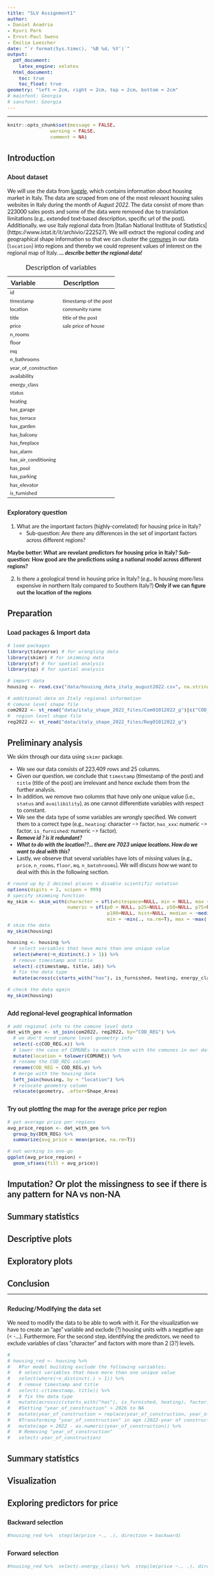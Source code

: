 ```yaml
---
title: "SLV Assignment1"
author: 
- Daniel Anadria
- Kyuri Park 
- Ernst-Paul Swens
- Emilia Loescher
date: "`r format(Sys.time(), '%B %d, %Y')`"
output: 
  pdf_document:
    latex_engine: xelatex
  html_document:
    toc: true
    toc_float: true
geometry: "left = 2cm, right = 2cm, top = 2cm, bottom = 2cm"
# mainfont: Georgia
# sansfont: Georgia
---
```

<style type="text/css">
@import url('https://fonts.googleapis.com/css2?family=Lato:wght@300;400&display=swap');

body{ /* Normal  */
  font-size: 13px;
  font-family: 'Lato', sans-serif;
  }
h1.title {
  font-size: 25px;
  color: DarkBlue;
  margin-bottom:5px;
}
.author{
  display: inline-block;
  padding: 5px;
}
h1 { /* Header 1 */
  font-size: 20px;
  font-weight: bold;
}
h2 { /* Header 2 */
  font-size: 15px;
  line-height: 1.6;
}
h3 { /* Header 3 */
  font-size: 14px;
  line-height: 1.6;
}
pre { /* Code block - determines code spacing between lines */
  font-size: 13px;
}
td {  /* Table  */
  font-size: 12px;
}
</style>
<hr>

```r
knitr::opts_chunk$set(message = FALSE,
               warning = FALSE,
               comment = NA)

```

# Introduction
## About dataset
We will use the data from [kaggle](https://www.kaggle.com/datasets/tangelus/housing-data-in-italy-august-2022?resource=download), which contains information about housing market in Italy.
The data are scraped from one of the most relevant housing sales websites in Italy during the month of *August 2022*. The data consist of more than 223000 sales posts and some of the data were removed due to translation limitations (e.g., extended text-based description, specific url of the post). Additionally, we use Italy regional data from [Italian National Institute of Statistics] (https://www.istat.it/it/archivio/222527). We will extract the regional coding and geographical shape information so that we can cluster the [comunes](https://en.wikipedia.org/wiki/Comune) in our data (`location`) into regions and thereby we could represent values of interest on the regional map of Italy. ***... describe better the regional data!***

| Variable            | Description                    |
| :------------------ | :------------------------------|
|id                   |                                |
|timestamp            |  timestamp of the post         |
|location             |  community name                |
|title                |  title of the post             |
|price                |  sale price of house           |
|n_rooms              |                                |
|floor                |                                |
|mq                   |                                |
|n_bathrooms          |                                |
|year_of_construction |                                |
|availability         |                                |
|energy_class         |                                |
|status               |                                |
|heating              |                                |
|has_garage           |                                |
|has_terrace          |                                |
|has_garden           |                                |
|has_balcony          |                                |
|has_fireplace        |                                |
|has_alarm            |                                |
|has_air_conditioning |                                |
|has_pool             |                                |
|has_parking          |                                |
|has_elevator         |                                |
|is_furnished         |                                |
Table: Description of variables

## Exploratory question
 1. What are the important factors (highly-correlated) for housing price in Italy?
    - Sub-question: Are there any differences in the set of important factors across different regions?
  
  **Maybe better: What are revelant  predictors for housing price in Italy? Sub-question: How good are the predictions using a national model across different regions?**

    
 2. Is there a geological trend in housing price in Italy? (e.g., Is housing more/less expensive in northern Italy compared to Southern Italy?) **Only if we can figure out the location of the regions**

# Preparation
## Load packages & Import data
```r
# load packages
library(tidyverse) # for wrangling data
library(skimr) # for skimming data 
library(sf) # for spatial analysis
library(sp) # for spatial analysis

# import data
housing <- read.csv("data/housing_data_italy_august2022.csv", na.strings=c("","NA"), header = TRUE)

# additional data on Italy regional information
# comune level shape file
com2022 <- st_read("data/italy_shape_2022_files/Com01012022_g")[c("COD_REG","COD_CM", "COMUNE")]
#  region level shape file
reg2022 <- st_read("data/italy_shape_2022_files/Reg01012022_g")
```

# Preliminary analysis
We skim through our data using `skimr` package.  

- We see our data consists of 223,409 rows and 25 columns.
- Given our question, we conclude that `timestamp` (timestamp of the post) and `title` (title of the post) are irrelevant and hence exclude them from the further analysis.
- In addition, we remove two columns that have only one unique value (i.e., `status` and `availibility`), as one cannot differentiate variables with respect to constant.
- We see the data type of some variables are wrongly specified. We convert them to a correct type (e.g., `heating`: character --> factor, `has_xxx`: numeric --> factor, `is_furnished`: numeric --> factor).
-  ***Remove id ? is it redundant? ***
- ***What to do with the location??... there are 7023 unique locations. How do we want to deal with this?***
- Lastly, we observe that several variables have lots of missing values (e.g., `price`, `n_rooms`, `floor`, `mq`, `n_batohrooms`). We will discuss how we want to deal with this in the following section. 
```r
# round up by 2 decimal places + disable scientific notation
options(digits = 2, scipen = 999) 
# specify skimming function
my_skim <- skim_with(character = sfl(whitespace=NULL, min = NULL, max = NULL),
                     numeric = sfl(p0 = NULL, p25=NULL, p50=NULL, p75=NULL,
                                   p100=NULL, hist=NULL, median = ~median(., na.rm=T), 
                                   min = ~min(., na.rm=T), max = ~max(., na.rm=T), n_unique=n_unique))
# skim the data
my_skim(housing) 

housing <- housing %>% 
  # select variables that have more than one unique value
  select(where(~n_distinct(.) > 1)) %>% 
  # remove timestamp and title
  select(-c(timestamp, title, id)) %>% 
  # fix the data type
  mutate(across(c(starts_with("has"), is_furnished, heating, energy_class), factor))

# check the data again
my_skim(housing)
```

## Add regional-level geographical information 
```r
# add regional info to the comune level data
dat_with_geo <- st_join(com2022, reg2022, by="COD_REG") %>% 
  # we don't need comune level geometry info 
  select(-c(COD_REG.x)) %>% 
  # lower the case of COMUNEs to match them with the comunes in our data
  mutate(location = tolower(COMUNE)) %>%
  # rename the COD_REG column 
  rename(COD_REG = COD_REG.y) %>% 
  # merge with the housing data
  left_join(housing, by = "location") %>% 
  # relocate geometry column
  relocate(geometry, .after=Shape_Area) 
```

## Try out plotting the map for the average price per region
```r
# get average price per regions
avg_price_region <- dat_with_geo %>% 
  group_by(DEN_REG) %>% 
  summarize(avg_price = mean(price, na.rm=T))

# not working in one-go
ggplot(avg_price_region) +
  geom_sf(aes(fill = avg_price))
```


# Imputation? Or plot the missingness to see if there is any pattern for NA vs non-NA

# Summary statistics

# Descriptive plots

# Exploratory plots

# Conclusion


---
## Reducing/Modifying the data set
We need to modify the data to be able to work with it.
For the visualization we have to create an "age" variable and exclude (?) housing units with a negative age (< -...).
Furthermore,
For the second step, identifying the predictors, we need to exclude variables of class "character" and factors with more than 2 (3?) levels.

```r
# 
# housing_red <- housing %>% 
#   #For model building exclude the following variables:
#   # select variables that have more than one unique value
#   select(where(~n_distinct(.) > 1)) %>% 
#   # remove timestamp and title
#   select(-c(timestamp, title)) %>% 
#   # fix the data type
#   mutate(across(c(starts_with("has"), is_furnished, heating), factor)) %>%
#   #Setting "year_of_construction" > 2026 to NA
#   mutate(year_of_construction = replace(year_of_construction, year_of_construction > 2026, NA)) %>%
#   #Transforming "year_of_construction" in age (2022-year of construction)
#   mutate(age = 2022 - as.numeric(year_of_construction)) %>% 
#   # Removing "year_of_construction"
#   select(-year_of_construction)
```



# Summary statistics

# Visualization

# Exploring predictors for price


## Backward selection

```r
#housing_red %>%  step(lm(price ~., .), direction = backward)
```

## Forward selection

```r
#housing_red %>%  select(-energy_class) %>%  step(lm(price ~., .), direction = forward)
```